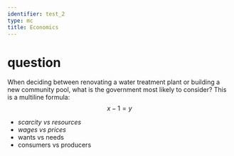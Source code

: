 ```yaml
---
identifier: test_2
type: mc
title: Economics
---
```

# question
When deciding between renovating a water treatment plant or
building a new community pool, what is the government
most likely to consider?
This is a multiline formula:
$$x-1=y$$

* *scarcity vs resources*
* *wages vs prices*
* wants vs needs
* consumers vs producers

